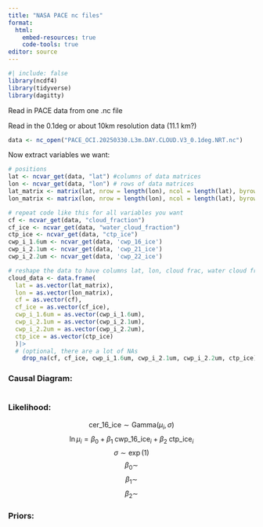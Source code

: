 ```yaml
---
title: "NASA PACE nc files"
format: 
  html:
    embed-resources: true
    code-tools: true
editor: source
---
```


```r
#| include: false
library(ncdf4)
library(tidyverse)
library(dagitty)

```

Read in PACE data from one .nc file

Read in the 0.1deg or about 10km resolution data (11.1 km?)

```r
data <- nc_open("PACE_OCI.20250330.L3m.DAY.CLOUD.V3_0.1deg.NRT.nc")
```

Now extract variables we want:

```r
# positions
lat <- ncvar_get(data, "lat") #columns of data matrices
lon <- ncvar_get(data, "lon") # rows of data matrices
lat_matrix <- matrix(lat, nrow = length(lon), ncol = length(lat), byrow = TRUE)
lon_matrix <- matrix(lon, nrow = length(lon), ncol = length(lat), byrow = FALSE)

# repeat code like this for all variables you want
cf <- ncvar_get(data, "cloud_fraction")
cf_ice <- ncvar_get(data, "water_cloud_fraction")
ctp_ice <- ncvar_get(data, "ctp_ice")
cwp_i_1.6um <- ncvar_get(data, 'cwp_16_ice')
cwp_i_2.1um <- ncvar_get(data, 'cwp_21_ice')
cwp_i_2.2um <- ncvar_get(data, 'cwp_22_ice')
```

```R
# reshape the data to have columns lat, lon, cloud frac, water cloud frac
cloud_data <- data.frame(
  lat = as.vector(lat_matrix),
  lon = as.vector(lon_matrix),
  cf = as.vector(cf),
  cf_ice = as.vector(cf_ice),
  cwp_i_1.6um = as.vector(cwp_i_1.6um),
  cwp_i_2.1um = as.vector(cwp_i_2.1um),
  cwp_i_2.2um = as.vector(cwp_i_2.2um),
  ctp_ice = as.vector(ctp_ice)
  )|>
  # (optional, there are a lot of NAs
    drop_na(cf, cf_ice, cwp_i_1.6um, cwp_i_2.1um, cwp_i_2.2um, ctp_ice)
```

### Causal Diagram:
```r

```


### Likelihood:
$$\text{cer_16_ice} \sim \mathrm{Gamma}(\mu_i, \sigma)$$
$$\ln{\mu_i} = \beta_0 + \beta_1 \;\text{cwp_16_ice}_i + \beta_2 \;\text{ctp_ice}_i $$
$$\sigma \sim \exp(1)$$
$$\beta_0 \sim $$
$$\beta_1 \sim $$
$$\beta_2 \sim $$

### Priors:


```r

```

